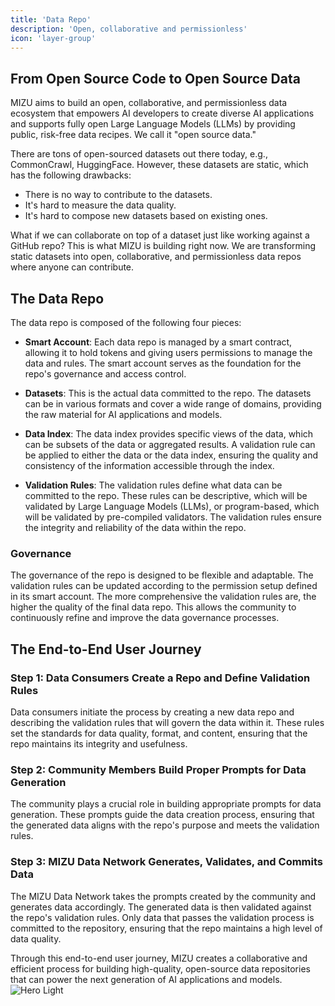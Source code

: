 ```yaml
---
title: 'Data Repo'
description: 'Open, collaborative and permissionless'
icon: 'layer-group'
---
```


## From Open Source Code to Open Source Data

MIZU aims to build an open, collaborative, and permissionless data ecosystem that empowers AI developers to create diverse AI applications and supports fully open Large Language Models (LLMs) by providing public, risk-free data recipes. We call it "open source data."

There are tons of open-sourced datasets out there today, e.g., CommonCrawl, HuggingFace. However, these datasets are static, which has the following drawbacks:
- There is no way to contribute to the datasets.
- It's hard to measure the data quality.
- It's hard to compose new datasets based on existing ones.

What if we can collaborate on top of a dataset just like working against a GitHub repo? This is what MIZU is building right now. We are transforming static datasets into open, collaborative, and permissionless data repos where anyone can contribute.

## The Data Repo

The data repo is composed of the following four pieces:

- **Smart Account**: Each data repo is managed by a smart contract, allowing it to hold tokens and giving users permissions to manage the data and rules. The smart account serves as the foundation for the repo's governance and access control.

- **Datasets**: This is the actual data committed to the repo. The datasets can be in various formats and cover a wide range of domains, providing the raw material for AI applications and models.

- **Data Index**: The data index provides specific views of the data, which can be subsets of the data or aggregated results. A validation rule can be applied to either the data or the data index, ensuring the quality and consistency of the information accessible through the index.

- **Validation Rules**: The validation rules define what data can be committed to the repo. These rules can be descriptive, which will be validated by Large Language Models (LLMs), or program-based, which will be validated by pre-compiled validators. The validation rules ensure the integrity and reliability of the data within the repo.

### Governance

The governance of the repo is designed to be flexible and adaptable. The validation rules can be updated according to the permission setup defined in its smart account. The more comprehensive the validation rules are, the higher the quality of the final data repo. This allows the community to continuously refine and improve the data governance processes.

## The End-to-End User Journey

### Step 1: Data Consumers Create a Repo and Define Validation Rules

Data consumers initiate the process by creating a new data repo and describing the validation rules that will govern the data within it. These rules set the standards for data quality, format, and content, ensuring that the repo maintains its integrity and usefulness.

### Step 2: Community Members Build Proper Prompts for Data Generation

The community plays a crucial role in building appropriate prompts for data generation. These prompts guide the data creation process, ensuring that the generated data aligns with the repo's purpose and meets the validation rules.

### Step 3: MIZU Data Network Generates, Validates, and Commits Data

The MIZU Data Network takes the prompts created by the community and generates data accordingly. The generated data is then validated against the repo's validation rules. Only data that passes the validation process is committed to the repository, ensuring that the repo maintains a high level of data quality.

Through this end-to-end user journey, MIZU creates a collaborative and efficient process for building high-quality, open-source data repositories that can power the next generation of AI applications and models.
<img
  className="block dark:hidden"
  src="/images/data-repo-light.png"
  alt="Hero Light"
/>
